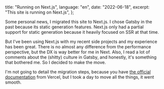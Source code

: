   title: "Running on Next.js",
  language: "en",
  date: "2022-06-18",
  excerpt: "This site is running on Next.js",
};

Some personal news, I migrated this site to Next.js. I chose Gatsby in the past because its static generation features. Next.js only had a partial support for static generation because it heavily focused on SSR at that time.

But I've been using Next.js with my recent side projects and my experience has been great. There is no almost any difference from the performance perspective, but the DX is way better for me in Next. Also, I read a lot of comments about the (shitty) culture in Gatsby, and honestly, it's something that bothered me. So I decided to make the move.

I'm not going to detail the migration steps, because you have [the official documentation][] from Vercel, but I took a day to move all the things, it went smooth.

[the official documentation]: https://nextjs.org/docs/migrating/from-gatsby
